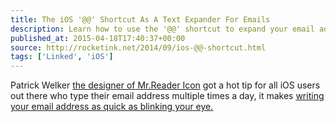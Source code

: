 ```yaml
---
title: The iOS '@@' Shortcut As A Text Expander For Emails
description: Learn how to use the '@@' shortcut to expand your email address on iOS.
published_at: 2015-04-18T17:40:37+00:00
source: http://rocketink.net/2014/09/ios-@@-shortcut.html
tags: ['Linked', 'iOS']
---
```


Patrick Welker [the designer of Mr.Reader Icon][1] got a hot tip for all iOS users out there who type their email address multiple times a day, it makes [writing your email address as quick as blinking your eye.][2]

[1]: http://rocketink.net/2014/01/mr-reader-icon.html
[2]: http://rocketink.net/2014/09/ios-@@-shortcut.html
